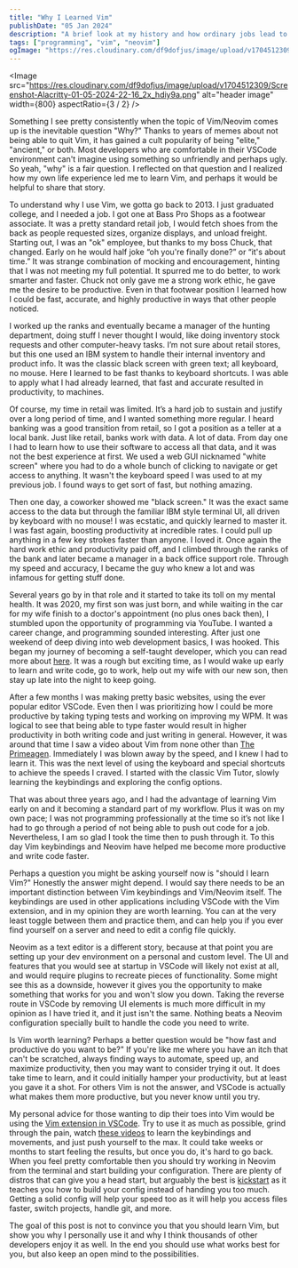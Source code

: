 ```yaml
---
title: "Why I Learned Vim"
publishDate: "05 Jan 2024"
description: "A brief look at my history and how ordinary jobs lead to learning programming and Vim/Neovim"
tags: ["programming", "vim", "neovim"]
ogImage: "https://res.cloudinary.com/df9dofjus/image/upload/v1704512309/Screenshot-Alacritty-01-05-2024-22-16_2x_hdiy9a.png"
---
```



<Image
	src="https://res.cloudinary.com/df9dofjus/image/upload/v1704512309/Screenshot-Alacritty-01-05-2024-22-16_2x_hdiy9a.png"
	alt="header image"
	width={800}
	aspectRatio={3 / 2}
/>

Something I see pretty consistently when the topic of Vim/Neovim comes up is the inevitable question "Why?" Thanks to years of memes about not being able to quit Vim, it has gained a cult popularity of being "elite," "ancient," or both. Most developers who are comfortable in their VSCode environment can't imagine using something so unfriendly and perhaps ugly. So yeah, "why" is a fair question. I reflected on that question and I realized how my own life experience led me to learn Vim, and perhaps it would be helpful to share that story.

To understand why I use Vim, we gotta go back to 2013. I just graduated college, and I needed a job. I got one at Bass Pro Shops as a footwear associate. It was a pretty standard retail job, I would fetch shoes from the back as people requested sizes, organize displays, and unload freight. Starting out, I was an "ok" employee, but thanks to my boss Chuck, that changed. Early on he would half joke “oh you're finally done?” or “it's about time.” It was strange combination of mocking and encouragement, hinting that I was not meeting my full potential. It spurred me to do better, to work smarter and faster. Chuck not only gave me a strong work ethic, he gave me the desire to be productive. Even in that footwear position I learned how I could be fast, accurate, and highly productive in ways that other people noticed.

I worked up the ranks and eventually became a manager of the hunting department, doing stuff I never thought I would, like doing inventory stock requests and other computer-heavy tasks. I’m not sure about retail stores, but this one used an IBM system to handle their internal inventory and product info. It was the classic black screen with green text; all keyboard, no mouse. Here I learned to be fast thanks to keyboard shortcuts. I was able to apply what I had already learned, that fast and accurate resulted in productivity, to machines.

Of course, my time in retail was limited. It’s a hard job to sustain and justify over a long period of time, and I wanted something more regular. I heard banking was a good transition from retail, so I got a position as a teller at a local bank. Just like retail, banks work with data. A lot of data. From day one I had to learn how to use their software to access all that data, and it was not the best experience at first. We used a web GUI nicknamed "white screen" where you had to do a whole bunch of clicking to navigate or get access to anything. It wasn't the keyboard speed I was used to at my previous job. I found ways to get sort of fast, but nothing amazing.

Then one day, a coworker showed me "black screen." It was the exact same access to the data but through the familiar IBM style terminal UI, all driven by keyboard with no mouse! I was ecstatic, and quickly learned to master it. I was fast again, boosting productivity at incredible rates. I could pull up anything in a few key strokes faster than anyone. I loved it.  Once again the hard work ethic and productivity paid off, and I climbed through the ranks of the bank and later became a manager in a back office support role. Through my speed and accuracy, I became the guy who knew a lot and was infamous for getting stuff done.

Several years go by in that role and it started to take its toll on my mental health. It was 2020, my first son was just born, and while waiting in the car for my wife finish to a doctor's appointment (no plus ones back then), I stumbled upon the opportunity of programming via YouTube. I wanted a career change, and programming sounded interesting. After just one weekend of deep diving into web development basics, I was hooked. This began my journey of becoming a self-taught developer, which you can read more about [here](https://stevedylan.dev/posts/my-developer-journey). It was a rough but exciting time, as I would wake up early to learn and write code, go to work, help out my wife with our new son, then stay up late into the night to keep going.

After a few months I was making pretty basic websites, using the ever popular editor VSCode. Even then I was prioritizing how I could be more productive by taking typing tests and working on improving my WPM. It was logical to see that being able to type faster would result in higher productivity in both writing code and just writing in general. However, it was around that time I saw a video about Vim from none other than [The Primeagen](https://www.youtube.com/@ThePrimeagen). Immediately I was blown away by the speed, and I knew I had to learn it. This was the next level of using the keyboard and special shortcuts to achieve the speeds I craved. I started with the classic Vim Tutor, slowly learning the keybindings and exploring the config options.

That was about three years ago, and I had the advantage of learning Vim early on and it becoming a standard part of my workflow. Plus it was on my own pace; I was not programming professionally at the time so it’s not like I had to go through a period of not being able to push out code for a job. Nevertheless, I am so glad I took the time then to push through it. To this day Vim keybindings and Neovim have helped me become more productive and write code faster.

Perhaps a question you might be asking yourself now is "should I learn Vim?" Honestly the answer might depend. I would say there needs to be an important distinction between Vim keybindings and Vim/Neovim itself. The keybindings are used in other applications including VSCode with the Vim extension, and in my opinion they are worth learning. You can at the very least toggle between them and practice them, and can help you if you ever find yourself on a server and need to edit a config file quickly.

Neovim as a text editor is a different story, because at that point you are setting up your dev environment on a personal and custom level. The UI and features that you would see at startup in VSCode will likely not exist at all, and would require plugins to recreate pieces of functionality. Some might see this as a downside, however it gives you the opportunity to make something that works for you and won't slow you down. Taking the reverse route in VSCode by removing UI elements is much more difficult in my opinion as I have tried it, and it just isn't the same. Nothing beats a Neovim configuration specially built to handle the code you need to write.

Is Vim worth learning? Perhaps a better question would be "how fast and productive do you want to be?" If you're like me where you have an itch that can't be scratched, always finding ways to automate, speed up, and maximize productivity, then you may want to consider trying it out. It does take time to learn, and it could initially hamper your productivity, but at least you gave it a shot. For others Vim is not the answer, and VSCode is actually what makes them more productive, but you never know until you try.

My personal advice for those wanting to dip their toes into Vim would be using the [Vim extension in VSCode](https://marketplace.visualstudio.com/items?itemName=vscodevim.vim). Try to use it as much as possible, grind through the pain, watch [these videos](https://youtube.com/playlist?list=PLm323Lc7iSW_wuxqmKx_xxNtJC_hJbQ7R&si=iaJI_NAzkQT-Kvnu) to learn the keybindings and movements, and just push yourself to the max. It could take weeks or months to start feeling the results, but once you do, it's hard to go back. When you feel pretty comfortable then you should try working in Neovim from the terminal and start building your configuration. There are plenty of distros that can give you a head start, but arguably the best is [kickstart](https://github.com/nvim-lua/kickstart.nvim) as it teaches you how to build your config instead of handing you too much. Getting a solid config will help your speed too as it will help you access files faster, switch projects, handle git, and more.

The goal of this post is not to convince you that you should learn Vim, but show you why I personally use it and why I think thousands of other developers enjoy it as well. In the end you should use what works best for you, but also keep an open mind to the possibilities.
